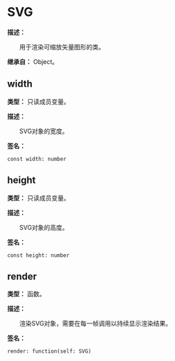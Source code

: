
# SVG

**描述：**

&emsp;&emsp;用于渲染可缩放矢量图形的类。

**继承自：** Object。

## width

**类型：** 只读成员变量。

**描述：**

&emsp;&emsp;SVG对象的宽度。

**签名：**
```tl
const width: number
```

## height

**类型：** 只读成员变量。

**描述：**

&emsp;&emsp;SVG对象的高度。

**签名：**
```tl
const height: number
```

## render

**类型：** 函数。

**描述：**

&emsp;&emsp;渲染SVG对象，需要在每一帧调用以持续显示渲染结果。

**签名：**
```tl
render: function(self: SVG)
```